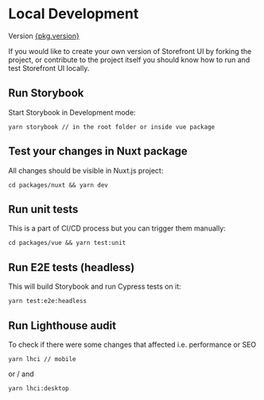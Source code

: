 
<Meta title="Setup/Local Development" />

<style>{`
  a {
    color: #5ECE7B !important;
  }

  .alert {
    background: #efeded;
    padding: 1rem;
    margin: 0.5rem 0 1rem;
  }

  .tip {
    border-left: 5px solid #5ECE7B;
  }

	.warning {
		border-left: 5px solid #ffc107;
		background-color: #fff4d5;
	}

	.heading {
    font-size: 16px;
    --mediumdark: '#999999';
    color: #999;
    text-transform: uppercase;
    font-weight: 900;
    letter-spacing: 5px;
		margin-top:10px;
  }
`}</style>

# Local Development

<div class="heading">
  Version
  <a
    href={`?path=/story/releases-v${pkg.version.replaceAll(
      ".",
      "-"
    )}-change-log--page`}
  >
    {pkg.version}
  </a>
</div>

If you would like to create your own version of Storefront UI by forking the project, or contribute to the project itself you should know how to run and test Storefront UI locally.

## Run Storybook

Start Storybook in Development mode:

```
yarn storybook // in the root folder or inside vue package 
```

## Test your changes in Nuxt package

All changes should be visible in Nuxt.js project:

```
cd packages/nuxt && yarn dev
```

## Run unit tests

This is a part of CI/CD process but you can trigger them manually:

```
cd packages/vue && yarn test:unit
```

## Run E2E tests (headless)

This will build Storybook and run Cypress tests on it:

```
yarn test:e2e:headless
```

## Run Lighthouse audit

To check if there were some changes that affected i.e. performance or SEO

```
yarn lhci // mobile
```

or / and

```
yarn lhci:desktop
```
